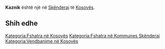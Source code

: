 {{Fshat në 
 | Emri                = Kaznik
 | EmriAlt                = 
 | NAME_SHORT_FORM=      
 | NAME_GENERIC=      
 | NAME_SORT_NAME_RO=      KAZNIK
 | FULL_NAME_RO = Kaznik
 | FULL_NAME_ND_RO=Kaznik
 | SORT_NAME_RG=KAZNIK
 | FULL_NAME_RG=Kaznik
 | FULL_NAME_ND_RG=Kaznik
 | SRP_NAME_SHORT_FORM=      
 | SRP_NAME_GENERIC=      
 | SRP_NAME_SORT_NAME_RO=      
 | SRP_FULL_NAME_RO = 
 | SRP_FULL_NAME_ND_RO=
 | SRP_SORT_NAME_RG=
 | SRP_FULL_NAME_RG=
 | SRP_FULL_NAME_ND_RG=
 | Emri (Rasa dhanore) = 
 | Figura              = 
 | Shteti              = Kosovo
 | Komuna              = Skënderaj
 | Kodi postar         = 
 | Sipërfaqja          = 

 | Popullsia           = 

 | Regj. i popullsisë  = 
 | Dend. e popullsisë  = 
 | Faqja zyrtare       = 
 <!--- Koordinatat ----> 
 | Gjerësia            = 42.473056
 | Gjatësia            = 20.593889
 | Lartësia            = 
}}
'''Kaznik''' është një [[]] në [[Skënderaj]] të [[Kosovës]].

<!-- == Gjeografia == -->
<!-- == Historia == -->
<!-- == Demografia == -->
== Shih edhe ==
{{Komuna Skënderaj}}
{{Kosovo-Administrata-Cung}}

[[Kategoria:Fshatra në Kosovës]]
[[Kategoria:Fshatra në Kommunes Skënderaj]]
[[Kategoria:Vendbanime në Kosovës]]